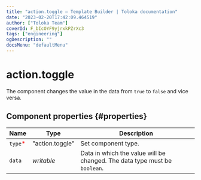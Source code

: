 ```yaml
---
title: "action.toggle — Template Builder | Toloka documentation"
date: "2023-02-20T17:42:09.464519"
author: ["Toloka Team"]
coverId: F_bIcOYF9yjrxkPZrXc3
tags: ["engineering"]
ogDescription: ""
docsMenu: "defaultMenu"
---
```



# action.toggle

The component changes the value in the data from `true` to `false` and vice versa.

## Component properties {#properties}

**Name** | **Type** | **Description**
----- | ----- | -----
`type`<span style="color: red">\*</span> | "action.toggle" | Set component type.
`data` | _writable_ | Data in which the value will be changed. The data type must be `boolean`.

<ContactSupport/>